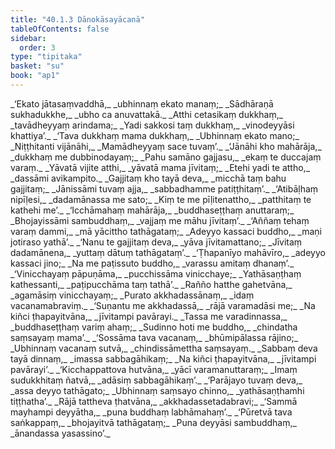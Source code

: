 ```yaml
---
title: "40.1.3 Dānokāsayācanā"
tableOfContents: false
sidebar:
  order: 3
type: "tipitaka"
basket: "su"
book: "ap1"
---
```



<DynamicBreadcrumb />

<Division number="29" book="ap1" bookNo="20" page="353">

<Paragraph number="4326" type="verses" book="ap1">
_‘Ekato jātasaṃvaddhā,_  
_ubhinnaṃ ekato manaṃ;_  
_Sādhāraṇā sukhadukkhe,_  
_ubho ca anuvattakā._  

</Paragraph>

</Division>
<Division number="30" book="ap1" bookNo="20" page="353">

<Paragraph number="4327" type="verses" book="ap1">
_Atthi cetasikaṃ dukkhaṃ,_  
_tavādheyyaṃ arindama;_  
_Yadi sakkosi taṃ dukkhaṃ,_  
_vinodeyyāsi khattiya’._  

</Paragraph>

</Division>
<Division number="31" book="ap1" bookNo="20" page="353">

<Paragraph number="4328" type="verses" book="ap1">
_‘Tava dukkhaṃ mama dukkhaṃ,_  
_Ubhinnaṃ ekato mano;_  
_Niṭṭhitanti vijānāhi,_  
_Mamādheyyaṃ sace tuvaṃ’._  

</Paragraph>

</Division>
<Division number="32" book="ap1" bookNo="20" page="353">

<Paragraph number="4329" type="verses" book="ap1">
_‘Jānāhi kho mahārāja,_  
_dukkhaṃ me dubbinodayaṃ;_  
_Pahu samāno gajjasu,_  
_ekaṃ te duccajaṃ varaṃ._  

</Paragraph>

</Division>
<Division number="33" book="ap1" bookNo="20" page="353">

<Paragraph number="4330" type="verses" book="ap1">
_Yāvatā vijite atthi,_  
_yāvatā mama jīvitaṃ;_  
_Etehi yadi te attho,_  
_dassāmi avikampito._  

</Paragraph>

</Division>
<Division number="34" book="ap1" bookNo="20" page="353">

<Paragraph number="4331" type="verses" book="ap1">
_Gajjitaṃ kho tayā deva,_  
_micchā taṃ bahu gajjitaṃ;_  
_Jānissāmi tuvaṃ ajja,_  
_sabbadhamme patiṭṭhitaṃ’._  

</Paragraph>

</Division>
<Division number="35" book="ap1" bookNo="20" page="354">

<Paragraph number="4332" type="verses" book="ap1">
_‘Atibāḷhaṃ nipīḷesi,_  
_dadamānassa me sato;_  
_Kiṃ te me pīḷitenattho,_  
_patthitaṃ te kathehi me’._  

</Paragraph>

</Division>
<Division number="36" book="ap1" bookNo="20" page="354">

<Paragraph number="4333" type="verses" book="ap1">
_‘Icchāmahaṃ mahārāja,_  
_buddhaseṭṭhaṃ anuttaraṃ;_  
_Bhojayissāmi sambuddhaṃ,_  
_vajjaṃ me māhu jīvitaṃ’._  

</Paragraph>

</Division>
<Division number="37" book="ap1" bookNo="20" page="354">

<Paragraph number="4334" type="verses" book="ap1">
_‘Aññaṃ tehaṃ varaṃ dammi,_  
_mā yācittho tathāgataṃ;_  
_Adeyyo kassaci buddho,_  
_maṇi jotiraso yathā’._  

</Paragraph>

</Division>
<Division number="38" book="ap1" bookNo="20" page="354">

<Paragraph number="4335" type="verses" book="ap1">
_‘Nanu te gajjitaṃ deva,_  
_yāva jīvitamattano;_  
_Jīvitaṃ dadamānena,_  
_yuttaṃ dātuṃ tathāgataṃ’._  

</Paragraph>

</Division>
<Division number="39" book="ap1" bookNo="20" page="354">

<Paragraph number="4336" type="verses" book="ap1">
_‘Ṭhapanīyo mahāvīro,_  
_adeyyo kassaci jino;_  
_Na me paṭissuto buddho,_  
_varassu amitaṃ dhanaṃ’._  

</Paragraph>

</Division>
<Division number="40" book="ap1" bookNo="20" page="354">

<Paragraph number="4337" type="verses" book="ap1">
_‘Vinicchayaṃ pāpuṇāma,_  
_pucchissāma vinicchaye;_  
_Yathāsaṇṭhaṃ kathessanti,_  
_paṭipucchāma taṃ tathā’._  

</Paragraph>

</Division>
<Division number="41" book="ap1" bookNo="20" page="354">

<Paragraph number="4338" type="verses" book="ap1">
_Rañño hatthe gahetvāna,_  
_agamāsiṃ vinicchayaṃ;_  
_Purato akkhadassānaṃ,_  
_idaṃ vacanamabraviṃ._  

</Paragraph>

</Division>
<Division number="42" book="ap1" bookNo="20" page="354">

<Paragraph number="4339" type="verses" book="ap1">
_‘Suṇantu me akkhadassā,_  
_rājā varamadāsi me;_  
_Na kiñci ṭhapayitvāna,_  
_jīvitampi pavārayi._  

</Paragraph>

</Division>
<Division number="43" book="ap1" bookNo="20" page="354">

<Paragraph number="4340" type="verses" book="ap1">
_Tassa me varadinnassa,_  
_buddhaseṭṭhaṃ variṃ ahaṃ;_  
_Sudinno hoti me buddho,_  
_chindatha saṃsayaṃ mama’._  

</Paragraph>

</Division>
<Division number="44" book="ap1" bookNo="20" page="354">

<Paragraph number="4341" type="verses" book="ap1">
_‘Sossāma tava vacanaṃ,_  
_bhūmipālassa rājino;_  
_Ubhinnaṃ vacanaṃ sutvā,_  
_chindissāmettha saṃsayaṃ._  

</Paragraph>

</Division>
<Division number="45" book="ap1" bookNo="20" page="354">

<Paragraph number="4342" type="verses" book="ap1">
_Sabbaṃ deva tayā dinnaṃ,_  
_imassa sabbagāhikaṃ;_  
_Na kiñci ṭhapayitvāna,_  
_jīvitampi pavārayi’._  

</Paragraph>

</Division>
<Division number="46" book="ap1" bookNo="20" page="354">

<Paragraph number="4343" type="verses" book="ap1">
_‘Kicchappattova hutvāna,_  
_yācī varamanuttaraṃ;_  
_Imaṃ sudukkhitaṃ ñatvā,_  
_adāsiṃ sabbagāhikaṃ’._  

</Paragraph>

</Division>
<Division number="47" book="ap1" bookNo="20" page="355">

<Paragraph number="4344" type="verses" book="ap1">
_‘Parājayo tuvaṃ deva,_  
_assa deyyo tathāgato;_  
_Ubhinnaṃ saṃsayo chinno,_  
_yathāsaṇṭhamhi tiṭṭhatha’._  

</Paragraph>

</Division>
<Division number="48" book="ap1" bookNo="20" page="355">

<Paragraph number="4345" type="verses" book="ap1">
_Rājā tattheva ṭhatvāna,_  
_akkhadassetadabravi;_  
_‘Sammā mayhampi deyyātha,_  
_puna buddhaṃ labhāmahaṃ’._  

</Paragraph>

</Division>
<Division number="49" book="ap1" bookNo="20" page="355">

<Paragraph number="4346" type="verses" book="ap1">
_‘Pūretvā tava saṅkappaṃ,_  
_bhojayitvā tathāgataṃ;_  
_Puna deyyāsi sambuddhaṃ,_  
_ānandassa yasassino’._
</Paragraph>
</Division>